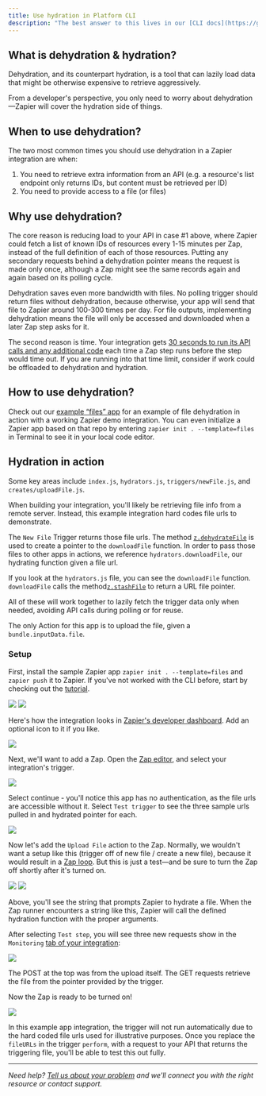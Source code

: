 ```yaml
---
title: Use hydration in Platform CLI
description: "The best answer to this lives in our [CLI docs](https://github.com/zapier/zapier-platform/blob/main/packages/cli/README.md#dehydration):"
---
```

## What is dehydration & hydration?

<Info>
  Dehydration, and its counterpart hydration, is a tool that can lazily load data that might be otherwise expensive to retrieve aggressively.
</Info>

From a developer's perspective, you only need to worry about dehydration—Zapier will cover the hydration side of things.

## When to use dehydration?

The two most common times you should use dehydration in a Zapier integration are when:

1.  You need to retrieve extra information from an API (e.g. a resource's list endpoint only returns IDs, but content must be retrieved per ID)
2.  You need to provide access to a file (or files)

## Why use dehydration?

The core reason is reducing load to your API in case #1 above, where Zapier could fetch a list of known IDs of resources every 1-15 minutes per Zap, instead of the full definition of each of those resources. Putting any secondary requests behind a dehydration pointer means the request is made only once, although a Zap might see the same records again and again based on its polling cycle.

Dehydration saves even more bandwidth with files. No polling trigger should return files without dehydration, because otherwise, your app will send that file to Zapier around 100-300 times per day. For file outputs, implementing dehydration means the file will only be accessed and downloaded when a later Zap step asks for it.

The second reason is time. Your integration gets [30 seconds to run its API calls and any additional code](/platform/build/troubleshoot-trigger-timeouts#trigger-runs-in-a-zap) each time a Zap step runs before the step would time out. If you are running into that time limit, consider if work could be offloaded to dehydration and hydration.

## How to use dehydration?

Check out our [example “files” app](https://github.com/zapier/zapier-platform/tree/main/example-apps/files) for an example of file dehydration in action with a working Zapier demo integration. You can even initialize a Zapier app based on that repo by entering `zapier init . --template=files` in Terminal to see it in your local code editor.

## Hydration in action

Some key areas include `index.js`, `hydrators.js`, `triggers/newFile.js`, and `creates/uploadFile.js`.

When building your integration, you'll likely be retrieving file info from a remote server. Instead, this example integration hard codes file urls to demonstrate.

The `New File` Trigger returns those file urls. The method [`z.dehydrateFile`](https://github.com/zapier/zapier-platform/blob/master/packages/cli/README.md#zdehydratefilefunc-inputdata) is used to create a pointer to the `downloadFile` function. In order to pass those files to other apps in actions, we reference `hydrators.downloadFile`, our hydrating function given a file url.

If you look at the `hydrators.js` file, you can see the `downloadFile` function. `downloadFile` calls the method[`z.stashFile`](https://github.com/zapier/zapier-platform/blob/master/packages/cli/README.md#zstashfilebufferstringstream-knownlength-filename-contenttype) to return a URL file pointer.

All of these will work together to lazily fetch the trigger data only when needed, avoiding API calls during polling or for reuse.

The only Action for this app is to upload the file, given a `bundle.inputData.file`.

### Setup

First, install the sample Zapier app `zapier init . --template=files` and `zapier push` it to Zapier. If you've not worked with the CLI before, start by checking out the [tutorial](/platform/quickstart/cli-tutorial).
<Frame> <img src="/images/c3e87ca1ba18ce915d23dedf055e61af.png" /> </Frame>

<Frame> <img src="/images/914893706d089af76bb445b3d885908d.png" /> </Frame>

Here's how the integration looks in [Zapier's developer dashboard](https://developer.zapier.com/). Add an optional icon to it if you like.

<Frame> <img src="/images/13df6356d05b5bb3e4533666bbfcc680.png" /> </Frame>

Next, we'll want to add a Zap. Open the [Zap editor](https://zapier.com/editor), and select your integration's trigger.

<Frame> <img src="/images/50a4c0399eef2728b1f3e2b67f7fb916.png" /> </Frame>

Select continue - you'll notice this app has no authentication, as the file urls are accessible without it. Select `Test trigger` to see the three sample urls pulled in and hydrated pointer for each.

<Frame> <img src="/images/c68b2539d72c6c72da2ba3c35c9cef8d.png" /> </Frame>

Now let's add the `Upload File` action to the Zap. Normally, we wouldn't want a setup like this (trigger off of new file / create a new file), because it would result in a [Zap loop](https://help.zapier.com/hc/en-us/articles/8496232045453-Zap-is-stuck-in-a-loop). But this is just a test—and be sure to turn the Zap off shortly after it's turned on.

<Frame> <img src="/images/28ed4762db06d0dd95563a4480a8dc36.png" /> </Frame> <Frame> <img src="/images/dd56ad225973829fbdc9fa1bcec5a2da.png" /> </Frame>

Above, you'll see the string that prompts Zapier to hydrate a file. When the Zap runner encounters a string like this, Zapier will call the defined hydration function with the proper arguments.

After selecting `Test step`, you will see three new requests show in the `Monitoring` [tab of your integration](/platform/build/test-monitoring):

<Frame> <img src="/images/97152cd0012be0e7c35385a4f4b3f50a.png" /> </Frame>

The POST at the top was from the upload itself. The GET requests retrieve the file from the pointer provided by the trigger.

Now the Zap is ready to be turned on!

<Frame> <img src="/images/81cac4d9b52b6a76194d5af91949bfef.png" /> </Frame>

In this example app integration, the trigger will not run automatically due to the hard coded file urls used for illustrative purposes. Once you replace the `fileURLs` in the trigger `perform`, with a request to your API that returns the triggering file, you'll be able to test this out fully.

- - -

_Need help? [Tell us about your problem](https://developer.zapier.com/contact) and we'll connect you with the right resource or contact support._
